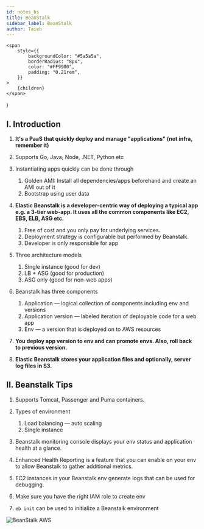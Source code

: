 ```yaml
---
id: notes_bs
title: BeanStalk
sidebar_label: BeanStalk
author: Taieb
---
```


	<span
		style={{
			backgroundColor: "#5a5a5a",
			borderRadius: "8px",
			color: "#FF9900",
			padding: "0.21rem",
		}}
	>
		{children}
	</span>
)

<!-- ![Example](../src/media/cexample.png) -->

## I. Introduction

1. **It's a PaaS that quickly deploy and manage "applications" (not infra, remember it)**
2. Supports Go, Java, Node, .NET, Python etc
3. Instantiating apps quickly can be done through
    1. Golden AMI: Install all dependencies/apps beforehand and create an AMI out of it
    2. Bootstrap using user data

4. **Elastic Beanstalk is a developer-centric way of deploying a typical app e.g. a 3-tier web-app. It uses all the common components like EC2, EBS, ELB, ASG etc.** 
    1. Free of cost and you only pay for underlying services.
    2. Deployment strategy is configurable but performed by Beanstalk.
    3. Developer is only responsible for app

5. Three architecture models
    1. Single instance (good for dev)
    2. LB + ASG (good for production)
    3. ASG only (good for non-web apps)

6. Beanstalk has three components
    1. Application — logical collection of components including env and versions
    2. Application version — labeled iteration of deployable code for a web app
    3. Env — a version that is deployed on to AWS resources

7. **You deploy app version to env and can promote envs. Also, roll back to previous version.**
8. **Elastic Beanstalk stores your application files and optionally, server log files in S3.**

 

## II. Beanstalk Tips

1. Supports Tomcat, Passenger and Puma containers.
2. Types of environment
    1. Load balancing — auto scaling
    2. Single instance

3. Beanstalk monitoring console displays your env status and application health at a glance.
4. Enhanced Health Reporting is a feature that you can enable on your env to allow Beanstalk to gather additional metrics.
5. EC2 instances in your Beanstalk env generate logs that can be used for debugging.
6. Make sure you have the right IAM role to create env
7. `eb init` can be used to initialize a Beanstalk environment

![BeanStalk AWS](../src/media/bs1.png)
